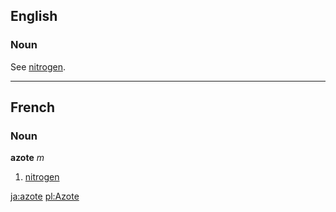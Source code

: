 ==English==
===Noun===
See [[nitrogen]].
----

==French==
===Noun===
'''azote''' ''m''

# [[nitrogen]]

[[ja:azote]]
[[pl:Azote]]